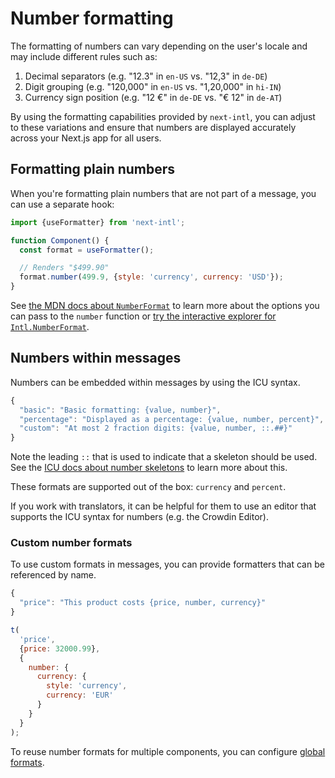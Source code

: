 
# Number formatting

The formatting of numbers can vary depending on the user's locale and may include different rules such as:

1. Decimal separators (e.g. "12.3" in `en-US` vs. "12,3" in `de-DE`)
2. Digit grouping (e.g. "120,000" in `en-US` vs. "1,20,000" in `hi-IN`)
3. Currency sign position (e.g. "12 €" in `de-DE` vs. "€ 12" in `de-AT`)

By using the formatting capabilities provided by `next-intl`, you can adjust to these variations and ensure that numbers are displayed accurately across your Next.js app for all users.

## Formatting plain numbers

When you're formatting plain numbers that are not part of a message, you can use a separate hook:

```js
import {useFormatter} from 'next-intl';

function Component() {
  const format = useFormatter();

  // Renders "$499.90"
  format.number(499.9, {style: 'currency', currency: 'USD'});
}
```

See [the MDN docs about `NumberFormat`](https://developer.mozilla.org/en-US/docs/Web/JavaScript/Reference/Global_Objects/Intl/NumberFormat#Using_options) to learn more about the options you can pass to the `number` function or [try the interactive explorer for `Intl.NumberFormat`](https://www.intl-explorer.com/NumberFormat).

## Numbers within messages

Numbers can be embedded within messages by using the ICU syntax.

```js filename="en.json"
{
  "basic": "Basic formatting: {value, number}",
  "percentage": "Displayed as a percentage: {value, number, percent}",
  "custom": "At most 2 fraction digits: {value, number, ::.##}"
}
```

Note the leading `::` that is used to indicate that a skeleton should be used. See the [ICU docs about number skeletons](https://unicode-org.github.io/icu/userguide/format_parse/numbers/skeletons.html) to learn more about this.

These formats are supported out of the box: `currency` and `percent`.

<Callout>

If you work with translators, it can be helpful for them to use an editor that supports the ICU syntax for numbers (e.g. the <PartnerContentLink name="numbers-messages" href="https://support.crowdin.com/icu-message-syntax/#number">Crowdin Editor</PartnerContentLink>).

</Callout>

### Custom number formats

To use custom formats in messages, you can provide formatters that can be referenced by name.

```js filename="en.json"
{
  "price": "This product costs {price, number, currency}"
}
```

```js
t(
  'price',
  {price: 32000.99},
  {
    number: {
      currency: {
        style: 'currency',
        currency: 'EUR'
      }
    }
  }
);
```

<Callout>

To reuse number formats for multiple components, you can configure [global formats](/docs/configuration#formats).

</Callout>
